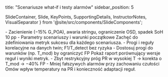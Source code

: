 title: "Scenariusze what‑if i testy alarmów"
sidebar_position: 5

  SlideContainer, 
  Slide, 
  KeyPoints, 
  SupportingDetails, 
  InstructorNotes,
  VisualSeparator 
} from '@site/src/components/SlideComponents';

<SlideContainer>

<Slide title="🧪 Scenariusze what‑if" type="info">

<KeyPoints title="📋 Zakres">
- Zacienienie (−15% G_POA), awaria stringu, ograniczenie OSD, spadek SoH 10 pp
</KeyPoints>

<SupportingDetails title="🔧 Ustawienia">
- Parametry scenariuszy i warunki początkowe
</SupportingDetails>

<InstructorNotes>
Zachęć do zdefiniowania metryk sukcesu dla każdego scenariusza.
</InstructorNotes>

</Slide>

<VisualSeparator type="technical" />

<Slide title="🔔 Testy alarmów" type="tip">

<KeyPoints title="📋 Walidacja">
- Progi i reguły korelacyjne na danych twin; F1/T_detect bez ryzyka
</KeyPoints>

<SupportingDetails title="🧰 Wnioski">
- Dostosuj progi do warunków (np. T_mod) by ograniczyć FP
</SupportingDetails>

<InstructorNotes>
Pokaż raport porównujący wersje reguł i wyniki metryk.
</InstructorNotes>

</Slide>

<VisualSeparator type="success" />

<Slide title="📈 Przykład korekty" type="success">

<KeyPoints title="📋 Case">
- Zbyt restrykcyjny próg PR w wysokiej T → korekta o T_mod → −40% FP
</KeyPoints>

<SupportingDetails title="🔍 Efekt">
- Mniej fałszywych alarmów przy zachowaniu czułości
</SupportingDetails>

<InstructorNotes>
Omów wpływ temperatury na PR i konieczność adaptacji reguł.
</InstructorNotes>

</Slide>

</SlideContainer>


